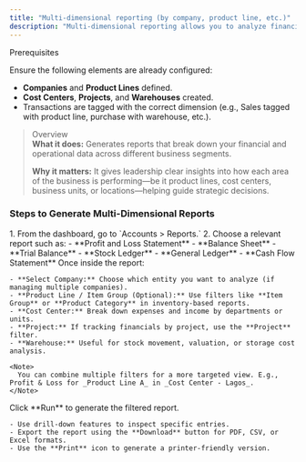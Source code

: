 ```yaml
---
title: "Multi-dimensional reporting (by company, product line, etc.)"
description: "Multi-dimensional reporting allows you to analyze financial and inventory data using various dimensions—such as by company, product line, cost center, project, or warehouse—so you can make informed business decisions across departments, units, and locations."
---
```


<Info>
  Prerequisites

  Ensure the following elements are already configured:

  - **Companies** and **Product Lines** defined.
  - **Cost Centers**, **Projects**, and **Warehouses** created.
  - Transactions are tagged with the correct dimension (e.g., Sales tagged with product line, purchase with warehouse, etc.).
</Info>

> Overview\
> **What it does:**  Generates reports that break down your financial and operational data across different business segments.
>
> **Why it matters:**  It gives leadership clear insights into how each area of the business is performing—be it product lines, cost centers, business units, or locations—helping guide strategic decisions.

### Steps to Generate Multi-Dimensional Reports

<Steps>
  <Step title="Navigate to the Report Section">
    1. From the dashboard, go to `Accounts > Reports.`
    2. Choose a relevant report such as:
       - **Profit and Loss Statement**
       - **Balance Sheet**
       - **Trial Balance**
       - **Stock Ledger**
       - **General Ledger**
       - **Cash Flow Statement**
  </Step>
  <Step title="Apply Dimensional Filters">
    Once inside the report:

    - **Select Company:** Choose which entity you want to analyze (if managing multiple companies).
    - **Product Line / Item Group (Optional):** Use filters like **Item Group** or **Product Category** in inventory-based reports.
    - **Cost Center:** Break down expenses and income by departments or units.
    - **Project:** If tracking financials by project, use the **Project** filter.
    - **Warehouse:** Useful for stock movement, valuation, or storage cost analysis.

    <Note>
      You can combine multiple filters for a more targeted view. E.g., Profit & Loss for _Product Line A_ in _Cost Center - Lagos_.
    </Note>
  </Step>
  <Step title="Analyze and Export">
    Click **Run** to generate the filtered report.

    - Use drill-down features to inspect specific entries.
    - Export the report using the **Download** button for PDF, CSV, or Excel formats.
    - Use the **Print** icon to generate a printer-friendly version.
  </Step>
</Steps>